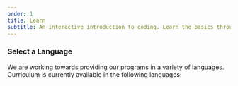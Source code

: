 ```yaml
---
order: 1
title: Learn
subtitle: An interactive introduction to coding. Learn the basics through simple exercises designed to inspire.
---
```


### Select a Language

We are working towards providing our programs in a variety of languages. Curriculum is currently available in the following languages:

<Translations />
